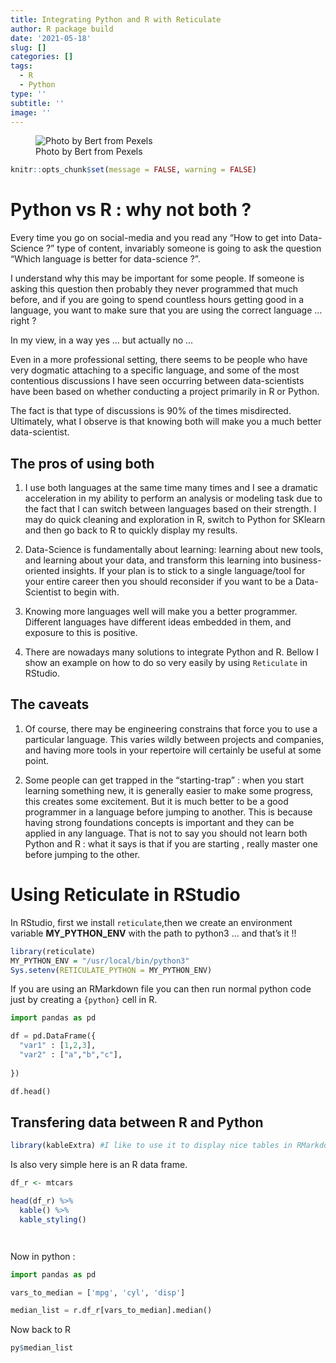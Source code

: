 ```yaml
---
title: Integrating Python and R with Reticulate
author: R package build
date: '2021-05-18'
slug: []
categories: []
tags:
  - R
  - Python
type: ''
subtitle: ''
image: ''
---
```



![Photo by Bert from Pexels](images/pexels-bert-5985284.jpg)



```r

knitr::opts_chunk$set(message = FALSE, warning = FALSE)

```




# Python vs R : why not both ?

Every time you go on social-media and you read any "How to get into Data-Science ?" type of content, invariably someone is going to ask the question "Which language is better for data-science ?". 

I understand why this may be important for some people. If someone is asking this question then probably they never programmed that much before, and if you are going to spend countless hours getting good in a language, you want to make sure that you are using the correct language ... right ?

In my view, in a way yes ... but actually no ...

Even in a more professional setting, there seems to be people who have very dogmatic attaching to a specific language, and some of the most contentious discussions I have seen occurring between data-scientists have been based on whether conducting a project primarily in R or Python.

The fact is that type of discussions is 90% of the times misdirected. Ultimately, what I observe is that knowing both will make you a much better data-scientist. 

## The pros of using both

1) I use both languages at the same time many times and I see a dramatic acceleration in my ability to perform an analysis or modeling task due to the fact that I can switch between languages based on their strength. I may do quick cleaning and exploration in R, switch to Python for SKlearn and then go back to R to quickly display my results.  

2) Data-Science is fundamentally about learning: learning about new tools, and learning about your data, and transform this learning into business-oriented insights. If your plan is to stick to a single language/tool for your entire career then you should reconsider if you want to be a Data-Scientist to begin with.  

3) Knowing more languages well will make you a better programmer. Different languages have different ideas embedded in them, and exposure to this is positive. 

4) There are nowadays many solutions to integrate Python and R. Bellow I show an example on how to do so very easily by using `Reticulate` in RStudio. 


## The caveats

1) Of course, there may be engineering constrains that force you to use a particular language. This varies wildly between projects and companies, and having more tools in your repertoire will certainly be useful at some point.

2) Some people can get trapped in the "starting-trap" : when you start learning something new, it is generally easier to make some progress, this creates some excitement. But it is much better to be a good programmer in a language before jumping to another. This is because having strong foundations concepts is important and they can be applied in any language. That is not to say you should not learn both Python and R : what it says is that if you are starting , really master one before jumping to the other.



# Using Reticulate in RStudio

In RStudio, first we install `reticulate`,then we create an environment variable **MY_PYTHON_ENV** with the path to python3 ... and that's it !!


```r

library(reticulate)
MY_PYTHON_ENV = "/usr/local/bin/python3"
Sys.setenv(RETICULATE_PYTHON = MY_PYTHON_ENV)


```

If you are using an RMarkdown file you can then run normal python code just by creating a `{python}` cell in R.

```python

import pandas as pd

df = pd.DataFrame({
  "var1" : [1,2,3],
  "var2" : ["a","b","c"],
  
})

df.head()

```


## Transfering data between R and Python


```r

library(kableExtra) #I like to use it to display nice tables in RMarkdown


```



Is also very simple here is an R data frame.

```r

df_r <- mtcars

head(df_r) %>%
  kable() %>%
  kable_styling()




```


Now in python :

```python

import pandas as pd

vars_to_median = ['mpg', 'cyl', 'disp']

median_list = r.df_r[vars_to_median].median()

```


Now back to R

```r

py$median_list


```




